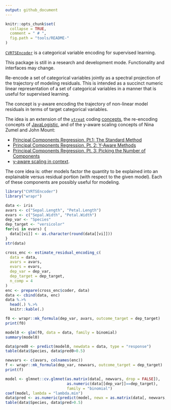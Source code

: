 ```yaml
---
output: github_document
---
```


<!-- README.md is generated from README.Rmd. Please edit that file -->


```r
knitr::opts_chunk$set(
  collapse = TRUE,
  comment = " # ",
  fig.path = "tools/README-"
)
```


[`CVRTSEncoder`](https://github.com/WinVector/CVRTSEncoder) is a categorical variable encoding for supervised learning.

This package is still in a research and development mode.  Functionality and interfaces may change.

Re-encode a set of categorical variables jointly as a spectral projection of the trajectory of modeling residuals.  This is intended as a succinct numeric linear representation of a set of categorical variables in a manner that is useful for supervised learning.

The concept is y-aware encoding the trajectory of non-linear model residuals in terms of target categorical variables.

The idea is an extension of the [`vtreat`](https://github.com/WinVector/vtreat) coding [concepts](https://github.com/WinVector/vtreat/blob/master/extras/vtreat.pdf), the re-encoding concepts of [JavaLogistic](https://github.com/WinVector/Logistic), and of the y-aware scaling concepts of Nina Zumel and John Mount:

  * [Principal Components Regression, Pt.1: The Standard Method](http://www.win-vector.com/blog/2016/05/pcr_part1_xonly/)
  * [Principal Components Regression, Pt. 2: Y-Aware Methods](http://www.win-vector.com/blog/2016/05/pcr_part2_yaware/)
  * [Principal Components Regression, Pt. 3: Picking the Number of Components](http://www.win-vector.com/blog/2016/05/pcr_part3_pickk/)
  * [y-aware scaling in context](http://www.win-vector.com/blog/2016/06/y-aware-scaling-in-context/).
  
  
The core idea is: other models factor the quantity to be explained into an explainable versus residual portion (with respect to the given model).  Each of these components are possibly useful for modeling.

```r
library("CVRTSEncoder")
library("wrapr")

data <- iris
avars <- c("Sepal.Length", "Petal.Length")
evars <- c("Sepal.Width", "Petal.Width")
dep_var <- "Species"
dep_target <- "versicolor"
for(vi in evars) {
  data[[vi]] <- as.character(round(data[[vi]]))
}
str(data)

cross_enc <- estimate_residual_encoding_c(
  data = data,
  avars = avars,
  evars = evars,
  dep_var = dep_var,
  dep_target = dep_target,
  n_comp = 4
)
enc <- prepare(cross_enc$coder, data)
data <- cbind(data, enc)
data %.>%
  head(.) %.>% 
  knitr::kable(.)

f0 <- wrapr::mk_formula(dep_var, avars, outcome_target = dep_target)
print(f0)

model0 <- glm(f0, data = data, family = binomial)
summary(model0)

data$pred0 <- predict(model0, newdata = data, type = "response")
table(data$Species, data$pred0>0.5)

newvars <- c(avars, colnames(enc))
f <- wrapr::mk_formula(dep_var, newvars, outcome_target = dep_target)
print(f)

model <- glmnet::cv.glmnet(as.matrix(data[, newvars, drop = FALSE]), 
                           as.numeric(data[[dep_var]]==dep_target), 
                           family = "binomial")
coef(model, lambda = "lambda.min")
data$pred <- as.numeric(predict(model, newx = as.matrix(data[, newvars, drop = FALSE]), s = "lambda.min"))
table(data$Species, data$pred>0.5)
```

